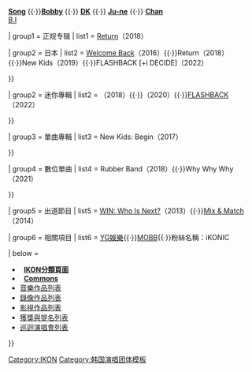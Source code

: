 {{Navbox musical artist
| name  = IKON
| title = [[iKON]]
| background = group_or_band
| bodyclass  = hlist
| above = '''[[金振焕|Jay]]''' {{·}} '''[[宋允亨|Song]]''' {{·}}'''[[金知元 (饶舌者)|Bobby]]''' {{·}} '''[[金東赫|DK]]''' {{·}} '''[[具俊會|Ju-ne]]''' {{·}} '''[[鄭粲右|Chan]]'''<br>[[B.I]]

| group1 = 正规专辑
| list1 =  {{Navbox musical artist|child
| groupstyle = 
| group1 = 韓國
| list1 =  [[WELCOME BACK (iKON韓語專輯)|Welcome Back]]（2015）{{·}}[[Return (iKON專輯)|Return]]（2018）

| group2 = 日本
| list2  = [[WELCOME BACK (iKON日語專輯)|Welcome Back]]（2016）{{·}}Return（2018）{{·}}New Kids（2019）{{·}}FLASHBACK [+i DECIDE]（2022）

}}

| group2 = 迷你專輯
| list2  = {{Navbox musical artist|child
| groupstyle = 
| group1 = 韓國
| list1 = {{le|New Kids: Continue|New Kids: Continue}}（2018）{{·}}{{le|New Kids: The Final|New Kids: The Final}}（2018）{{·}}{{le|i DECIDE|I Decide}}（2020）{{·}}[[FLASHBACK (iKON專輯)|FLASHBACK]]（2022）

}}

| group3 = 單曲專輯
| list3  = {{Navbox musical artist|child
| groupstyle = 
| group1 = 韓國
| list1 = [[New Kids: Begin (iKON韓語單曲)|New Kids: Begin]]（2017）

| group2 = 日本
| list2  = {{le|Dumb & Dumber (歌曲)|Dumb & Dumber (song)|Dumb & Dumber}}（2016）{{·}}New Kids: Begin（2017）

}}

| group4 = 數位單曲
| list4  = {{Navbox musical artist|child
| groupstyle = 
| group1 = 韓國
| list1 = {{le|WYD (歌曲)|WYD (song)|#WYD}}（2016）{{·}}Rubber Band（2018）{{·}}Why Why Why（2021）

}}

| group5 = 出道節目
| list5  = [[WIN|WIN: Who Is Next?]]（2013）{{·}}[[MIX & MATCH|Mix & Match]]（2014）

| group6 = 相關項目
| list6  = [[YG娛樂]]{{·}}[[MOBB]]{{·}}粉絲名稱：iKONIC

| below =
* &nbsp;{{icon|Category}} '''[[:Category:IKON|IKON分類頁面]]'''
* &nbsp;{{icon|Commons}} '''[[commons:IKON (band)|Commons]]'''
* [[IKON音樂作品列表|音樂作品列表]]
* [[IKON錄像作品列表|錄像作品列表]]
* [[IKON影視作品列表|影視作品列表]]
* [[IKON獲獎與提名列表|獲獎與提名列表]]
* [[IKON巡迴演唱會列表|巡迴演唱會列表]]
}}
<noinclude>
{{collapsible option}}
[[Category:IKON]]
[[Category:韩国演唱团体模板]]
</noinclude>